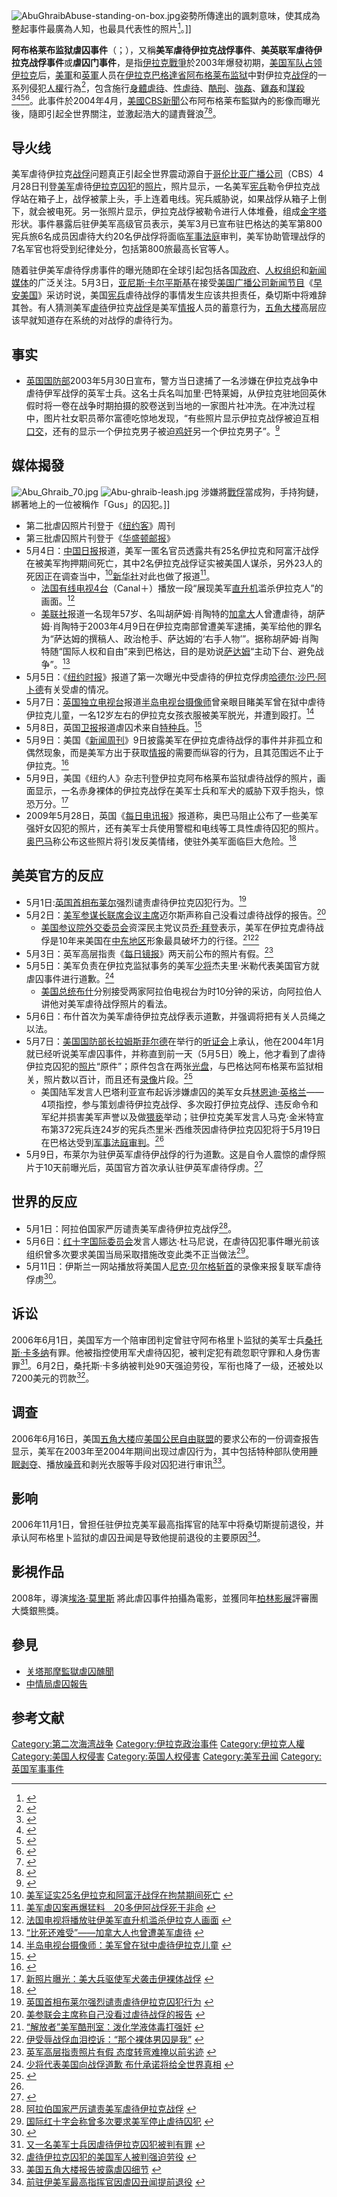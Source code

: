 {{onesource|time=2019-06-08T09:11:50+00:00}}
[[File:AbuGhraibAbuse-standing-on-box.jpg|thumb]]姿勢所傳達出的諷刺意味，使其成為整起事件最廣為人知，也最具代表性的照片<ref>{{cite news | url = http://100photos.time.com/photos/sergeant-ivan-frederick-hooded-man | author = [[時代雜誌|時代雜誌]] | work = 100 Photographs: The Most Influential Images of All Time | title = The Hooded Man | accessdate = 2019-06-08 | archive-date = 2019-06-15 | archive-url = https://web.archive.org/web/20190615165215/http://100photos.time.com/photos/sergeant-ivan-frederick-hooded-man | dead-url = no }}</ref>。]]

'''阿布格莱布监狱虐囚事件'''（{{lang-en|Abu Ghraib torture and prisoner abuse}}；{{lang-ar|فضيحة التعذيب في سجن أبو غريب}}），又稱'''美军虐待伊拉克战俘事件'''、'''美英联军虐待伊拉克战俘事件'''或'''虐囚门事件'''，是指[[伊拉克戰爭|伊拉克戰爭]]於2003年爆發初期，[[美军占领伊拉克|美国军队占领伊拉克]]后，[[美軍|美軍]]和[[英軍|英軍]]人员在[[伊拉克|伊拉克]][[巴格達省|巴格達省]][[阿布格莱布监狱|阿布格莱布监狱]]中對伊拉克[[战俘|战俘]]的一系列侵犯[[人權|人權]]行為<ref>{{cite web|last=Greenwald |first=Glenn |url=http://www.salon.com/news/abu_ghraib/2006/03/14/chapter_5/index.html |title=Other government agencies |publisher=Salon.com |accessdate=2012-04-03 |deadurl=yes |archiveurl=https://web.archive.org/web/20080212035108/http://www.salon.com/news/abu_ghraib/2006/03/14/chapter_5/index.html |archivedate=2008-02-12 }}</ref>，包含施行[[身體虐待|身體虐待]]、[[性虐待|性虐待]]、[[酷刑|酷刑]]、[[強姦|強姦]]、[[雞姦|雞姦]]和[[謀殺|謀殺]]<ref name='New Yorker 2004-05-17'>{{cite news | first = Seymour M. | last = Hersh | title = Chain of Command | date = 2004-05-17 | url = http://www.newyorker.com/archive/2004/05/17/040517fa_fact2?currentPage=all | work = The New Yorker | accessdate = 2011-09-13 | quote = NBC News later quoted U.S. military officials as saying that the unreleased photographs showed American soldiers "severely beating an Iraqi prisoner nearly to death, having sex with a female Iraqi prisoner, and 'acting inappropriately with a dead body.' The officials said there also was a videotape, apparently shot by U.S. personnel, showing Iraqi guards raping young boys." | deadurl = no | archiveurl = https://web.archive.org/web/20120101055751/http://www.newyorker.com/archive/2004/05/17/040517fa_fact2?currentPage=all | archivedate = 2012-01-01  }}</ref><ref name="Benjamin2009">{{Cite news|first=Mark|last=Benjamin |title=Taguba denies he's seen abuse photos suppressed by Obama: The general told a U.K. paper about images he saw investigating Abu Ghraib – not photos Obama wants kept secret.|url=http://www.salon.com/news/feature/2009/05/30/taguba/|work=Salon.com|date=2008-05-30|accessdate=2009-06-06|quote=The paper quoted Taguba as saying, "These pictures show torture, abuse, rape and every indecency." [...] The actual quote in the Telegraph was accurate, Taguba said – but he was referring to the hundreds of images he reviewed as an investigator of the abuse at Abu Ghraib prison in Iraq| archiveurl= https://web.archive.org/web/20090611145722/http://www.salon.com/news/feature/2009/05/30/taguba/| archivedate= 2009-06-11 | deadurl= no}}</ref><ref name="hersh2007">{{cite news|quote=Taguba said that he saw "a video of a male American soldier in uniform sodomizing a female detainee"|first=Seymour Myron|last=Hersh|authorlink=Seymour Hersh|title=The general's report: how Antonio Taguba, who investigated the Abu Ghraib scandal, became one of its casualties.|url=http://www.newyorker.com/reporting/2007/06/25/070625fa_fact_hersh?printable=true|work=The New Yorker|date=2007-06-25|accessdate=2007-06-17|deadurl=no|archiveurl=https://web.archive.org/web/20070912104000/http://www.newyorker.com/reporting/2007/06/25/070625fa_fact_hersh?printable=true|archivedate=2007-09-12}}</ref><ref name="walsh2006">{{cite news|first=Joan |last=Walsh |authorlink=Joan Walsh |author2=Michael Scherer |author3=Mark Benjamin |author4=Page Rockwell |author5=Jeanne Carstensen |author6=Mark Follman |author7=Page Rockwell |author8=Tracy Clark-Flory |title=Other government agencies |url=http://www.salon.com/news/abu_ghraib/2006/03/14/chapter_5/index.html |work=The Abu Ghraib files |publisher=salon.com |date=2006-03-14 |accessdate=2008-02-24 |quote=The Armed Forces Institute of Pathology later ruled al-Jamadi's death a homicide, caused by "blunt force injuries to the torso complicated by compromised respiration." |archiveurl=https://web.archive.org/web/20080212035108/http://www.salon.com/news/abu_ghraib/2006/03/14/chapter_5/index.html |archivedate=2008-02-12 |deadurl=yes }}</ref>。此事件於2004年4月，[[美國|美國]][[CBS新聞|CBS新聞]]公布阿布格莱布監獄內的影像而曝光後，隨即引起全世界關注，並激起浩大的譴責聲浪<ref name="Rush: MPs Just 'Blowing Off Steam'">{{cite news | url=http://www.cbsnews.com/stories/2004/05/06/opinion/meyer/main616021.shtml | work=CBS News | title=Rush: MPs Just 'Blowing Off Steam' | date=2004-05-06 | deadurl=no | archiveurl=https://web.archive.org/web/20080927205258/http://www.cbsnews.com/stories/2004/05/06/opinion/meyer/main616021.shtml | archivedate=2008-09-27 }}</ref><ref name="Sontag">{{cite news | url=https://www.nytimes.com/2004/05/23/magazine/regarding-the-torture-of-others.html?pagewanted=all&src=pm | work=The New York Times | title=Regarding The Torture Of Others | date=2004-05-23 | first=Susan | last=Sontag | deadurl=no | archiveurl=https://web.archive.org/web/20170902101726/http://www.nytimes.com/2004/05/23/magazine/regarding-the-torture-of-others.html?pagewanted=all&src=pm | archivedate=2017-09-02 }}</ref>。

==导火线==
美军虐待伊拉克[[战俘|战俘]]问题真正引起全世界震动源自于[[哥伦比亚广播公司|哥伦比亚广播公司]]（CBS）4月28日刊登[[美军|美军]]虐待[[伊拉克|伊拉克]][[囚犯|囚犯]]的[[照片|照片]]，照片显示，一名美军[[宪兵|宪兵]]勒令伊拉克战俘站在箱子上，战俘被蒙上头，手上连着电线。宪兵威胁说，如果战俘从箱子上倒下，就会被电死。另一张照片显示，伊拉克战俘被勒令进行人体堆叠，组成[[金字塔|金字塔]]形状。事件暴露后驻伊美军高级官员表示，美军3月已宣布驻巴格达的美军第800宪兵旅6名成员因虐待大约20名伊战俘将面临[[军事法庭|军事法庭]]审判，美军协助管理战俘的7名军官也将受到纪律处分，包括第800旅最高长官等人。

随着驻伊美军虐待俘虏事件的曝光随即在全球引起包括各国[[政府|政府]]、[[人权组织|人权组织]]和[[新闻媒体|新闻媒体]]的广泛关注。5月3日，[[亚尼斯·卡尔平斯基|亚尼斯·卡尔平斯基]]在接受[[美国广播公司|美国广播公司]][[新闻节目|新闻节目]]《[[早安美国|早安美国]]》采访时说，美国[[宪兵|宪兵]]虐待战俘的事情发生应该共担责任，桑切斯中将难辞其咎。有人猜测美军[[虐待|虐待]]伊拉克[[战俘|战俘]]是美军[[情报|情报]]人员的蓄意行为，[[五角大楼|五角大楼]]高层应该早就知道存在系统的对战俘的虐待行为。

==事实==
*[[英国国防部|英国国防部]]2003年5月30日宣布，警方当日逮捕了一名涉嫌在伊拉克战争中虐待伊军战俘的英军士兵。这名士兵名叫加里·巴特莱姆，从伊拉克驻地回英休假时将一卷在战争时期拍摄的胶卷送到当地的一家图片社冲洗。在冲洗过程中，图片社女职员蒂尔富德吃惊地发现，“有些照片显示伊拉克战俘被迫互相[[口交|口交]]，还有的显示一个伊拉克男子被迫[[鸡奸|鸡奸]]另一个伊拉克男子”。<ref name="#1">{{Cite web |url=http://news.sina.com.cn/w/2004-05-10/03142490477s.shtml |title=美英士兵在伊搞性虐待 布莱尔遭逼宫布什难过关 |accessdate=2004-05-10 |archive-date=2004-08-03 |archive-url=https://web.archive.org/web/20040803101242/http://news.sina.com.cn/w/2004-05-10/03142490477s.shtml |dead-url=no }}</ref>

==媒体揭發==
[[File:Abu_Ghraib_70.jpg|thumb]]
[[Image:Abu-ghraib-leash.jpg|thumb]] 涉嫌將[[戰俘|戰俘]]當成狗，手持狗鏈，綁著地上的一位被稱作「Gus」的囚犯。]]
*第二批虐囚照片刊登于《[[纽约客|纽约客]]》周刊
*第三批虐囚照片刊登于《[[华盛顿邮报|华盛顿邮报]]》
*5月4日：[[中国日报|中国日报]]报道，美军一匿名官员透露共有25名伊拉克和阿富汗战俘在被美军拘押期间死亡，其中2名伊拉克战俘证实被美国人谋杀，另外23人的死因正在调查当中，<ref>[http://news.xinhuanet.com/world/2004-05/05/content_1453369.htm 美军证实25名伊拉克和阿富汗战俘在拘禁期间死亡] {{webarchive|url=https://web.archive.org/web/20040609170639/http://news.xinhuanet.com/world/2004-05/05/content_1453369.htm |date=2004-06-09 }}</ref>[[新华社|新华社]]对此也做了报道<ref>[http://news.xinhuanet.com/world/2004-05/06/content_1454340.htm 美军虐囚案再爆猛料　20多伊阿战俘死于非命] {{webarchive|url=https://web.archive.org/web/20040508054112/http://news.xinhuanet.com/world/2004-05/06/content_1454340.htm |date=2004-05-08 }}</ref>。
**[[法国有线电视4台|法国有线电视4台]]（Canal＋）播放一段“展现美军[[直升机|直升机]]滥杀伊拉克人”的画面。<ref>[http://news.xinhuanet.com/world/2004-05/05/content_1453875.htm 法国电视将播放驻伊美军直升机滥杀伊拉克人画面] {{webarchive|url=https://web.archive.org/web/20040621203643/http://news.xinhuanet.com/world/2004-05/05/content_1453875.htm |date=2004-06-21 }}</ref>
**[[美联社|美联社]]报道一名现年57岁、名叫胡萨姆·肖陶特的[[加拿大|加拿大]]人曾遭虐待，胡萨姆·肖陶特于2003年4月9日在伊拉克南部曾遭美军逮捕，美军给他的罪名为“萨达姆的撰稿人、政治枪手、萨达姆的‘右手人物’”。据称胡萨姆·肖陶特随“国际人权和自由”来到巴格达，目的是劝说[[萨达姆·侯赛因|萨达姆]]“主动下台、避免战争”。<ref>[http://news.xinhuanet.com/world/2004-05/05/content_1453395.htm “比死还难受”——加拿大人也曾遭美军虐待] {{webarchive|url=https://web.archive.org/web/20040913154959/http://news.xinhuanet.com/world/2004-05/05/content_1453395.htm |date=2004-09-13 }}</ref>
*5月5日：《[[纽约时报|纽约时报]]》报道了第一次曝光中受虐待的伊拉克俘虏[[哈德尔·沙巴·阿卜德|哈德尔·沙巴·阿卜德]]有关受虐的情况。
*5月7日：[[英国独立电视台|英国独立电视台]]报道[[半岛电视台|半岛电视台]][[摄像师|摄像师]]曾亲眼目睹美军曾在狱中虐待伊拉克儿童，一名12岁左右的伊拉克女孩衣服被美军脱光，并遭到殴打。<ref>[http://news.xinhuanet.com/world/2004-05/08/content_1457214.htm 半岛电视台摄像师：美军曾在狱中虐待伊拉克儿童] {{webarchive|url=https://web.archive.org/web/20040510065607/http://news.xinhuanet.com/world/2004-05/08/content_1457214.htm |date=2004-05-10 }}</ref>
*5月8日，英国[[卫报|卫报]]报道虐囚术来自[[特种兵|特种兵]]。<ref>{{Cite web |url=http://news.sina.com.cn/w/2004-05-09/01532482594s.shtml |title=虐囚术来自特种兵 |accessdate=2004-05-10 |archive-date=2004-07-20 |archive-url=https://web.archive.org/web/20040720180335/http://news.sina.com.cn/w/2004-05-09/01532482594s.shtml |dead-url=no }}</ref>
*5月9日：美国《[[新闻周刊|新闻周刊]]》9日披露美军在伊拉克虐待战俘的事件并非孤立和偶然现象，而是美军方出于获取[[情报|情报]]的需要而纵容的行为，且其范围远不止于伊拉克。<ref>{{Cite web |url=http://news.sina.com.cn/w/2004-05-10/14002496377s.shtml |title=美国《新闻周刊》披露美军虐待战俘是普遍现象 |accessdate=2004-05-10 |archive-date=2004-08-08 |archive-url=https://web.archive.org/web/20040808181822/http://news.sina.com.cn/w/2004-05-10/14002496377s.shtml |dead-url=no }}</ref>
*5月9日，美国《纽约人》杂志刊登伊拉克阿布格莱布监狱虐待战俘的照片，画面显示，一名赤身裸体的伊拉克战俘在美军士兵和军犬的威胁下双手抱头，惊恐万分。<ref>[http://news.xinhuanet.com/world/2004-05/10/content_1459596.htm 新照片曝光：美大兵驱使军犬袭击伊裸体战俘] {{webarchive|url=https://web.archive.org/web/20040610194946/http://news.xinhuanet.com/world/2004-05/10/content_1459596.htm |date=2004-06-10 }}</ref>
*2009年5月28日，英国《[[每日电讯报|每日电讯报]]》报道称，奥巴马阻止公布了一些美军强奸女囚犯的照片，还有美军士兵使用警棍和电线等工具性虐待囚犯的照片。[[奥巴马|奥巴马]]称公布这些照片将引发反美情绪，使驻外美军面临巨大危险。<ref>{{Cite web |url=http://news.qq.com/a/20090530/000186.htm |title=害怕引发反美潮 美军拒不公布性虐女囚照 |accessdate=2011-03-05 |archive-date=2010-06-03 |archive-url=https://web.archive.org/web/20100603065021/http://news.qq.com/a/20090530/000186.htm |dead-url=no }}</ref>

==美英官方的反应==
*5月1日:[[英国首相|英国首相]][[布莱尔|布莱尔]]强烈谴责虐待伊拉克囚犯行为。<ref>[http://news.xinhuanet.com/world/2004-05/02/content_1450843.htm 英国首相布莱尔强烈谴责虐待伊拉克囚犯行为] {{webarchive|url=https://web.archive.org/web/20040509170446/http://news.xinhuanet.com/world/2004-05/02/content_1450843.htm |date=2004-05-09 }}</ref>
*5月2日：[[美军参谋长联席会议主席|美军参谋长联席会议主席]]迈尔斯声称自己没看过虐待战俘的报告。<ref>[http://news.xinhuanet.com/mil/2004-05/02/content_1451655.htm 美参联会主席称自己没看过虐待战俘的报告] {{webarchive|url=https://web.archive.org/web/20040516073832/http://news.xinhuanet.com/mil/2004-05/02/content_1451655.htm |date=2004-05-16 }}</ref>
**[[美国参议院外交委员会|美国参议院外交委员会]]资深民主党议员[[乔·拜登|乔·拜登]]表示，美军在伊拉克虐待战俘是10年来美国在[[中东地区|中东地区]]形象最具破坏力的行径。<ref>[http://news.xinhuanet.com/world/2004-05/03/content_1452214.htm “解放者”美军酷刑室：泼化学液体毒打强奸] {{webarchive|url=https://web.archive.org/web/20040604082101/http://news.xinhuanet.com/world/2004-05/03/content_1452214.htm |date=2004-06-04 }}</ref><ref>[http://news.xinhuanet.com/world/2004-05/06/content_1454516.htm 伊受辱战俘血泪控诉：“那个裸体男囚是我”] {{webarchive|url=https://web.archive.org/web/20040704180133/http://news.xinhuanet.com/world/2004-05/06/content_1454516.htm |date=2004-07-04 }}</ref>
*5月3日：英军高层指责《[[每日镜报|每日镜报]]》两天前公布的照片有假。<ref>[http://news.xinhuanet.com/world/2004-05/05/content_1453710.htm 英军高层指责照片有假 态度转弯难掩以前劣迹] {{webarchive|url=https://web.archive.org/web/20040507024831/http://news.xinhuanet.com/world/2004-05/05/content_1453710.htm |date=2004-05-07 }}</ref>
*5月5日：美军负责在伊拉克监狱事务的美军[[少将|少将]]杰夫里·米勒代表美国官方就虐囚事件进行道歉。<ref>[http://news.xinhuanet.com/world/2004-05/06/content_1454247.htm 少将代表美国向战俘道歉 布什承诺将给全世界真相] {{webarchive|url=https://web.archive.org/web/20040828174850/http://news.xinhuanet.com/world/2004-05/06/content_1454247.htm |date=2004-08-28 }}</ref>
**[[美国总统|美国总统]][[乔治·沃克·布什|布什]]分别接受两家阿拉伯电视台为时10分钟的采访，向阿拉伯人讲他对美军虐待战俘照片的看法。
*5月6日：布什首次为美军虐待伊拉克战俘表示道歉，并强调将把有关人员绳之以法。
*5月7日：[[美国国防部长|美国国防部长]][[拉姆斯菲尔德|拉姆斯菲尔德]]在举行的[[听证会|听证会]]上承认，他在2004年1月就已经听说美军虐囚事件，并称直到前一天（5月5日）晚上，他才看到了虐待伊拉克囚犯的[[照片|照片]]“原件”；原件包含在两张[[光盘|光盘]]，与巴格达阿布格莱布监狱相关，照片数以百计，而且还有[[录像|录像]]片段。<ref>{{Cite web |url=http://news.sina.com.cn/w/2004-05-08/15082481110s.shtml |title=美军虐囚照片是怎样传出来的？ |accessdate=2004-05-10 |archive-date=2004-06-23 |archive-url=https://web.archive.org/web/20040623125055/http://news.sina.com.cn/w/2004-05-08/15082481110s.shtml |dead-url=no }}</ref>
**美国陆军发言人巴塔利亚宣布起诉涉嫌虐囚的美军女兵[[林恩迪·英格兰|林恩迪·英格兰]]——4项指控，参与策划虐待伊拉克战俘、多次殴打伊拉克战俘、违反命令和军纪并损害美军声誉以及做[[猥亵|猥亵]]举动；驻伊拉克美军发言人马克·金米特宣布第372宪兵连24岁的宪兵杰里米·西维茨因虐待伊拉克囚犯将于5月19日在巴格达受到[[军事法庭|军事法庭]][[审判|审判]]。<ref name="#1"/>
*5月9日，布莱尔为驻伊英军虐待伊战俘的行为道歉。这是自令人震惊的虐俘照片于10天前曝光后，英国官方首次承认驻伊英军虐待俘虏。<ref>{{Cite web |url=http://news.sina.com.cn/w/2004-05-10/10332494663s.shtml |title=布莱尔首次承认英军虐囚丑闻 公开表示道歉 |accessdate=2004-05-10 |archive-date=2004-08-25 |archive-url=https://web.archive.org/web/20040825235701/http://news.sina.com.cn/w/2004-05-10/10332494663s.shtml |dead-url=no }}</ref>

==世界的反应==
*5月1日：阿拉伯国家严厉谴责美军虐待伊拉克战俘<ref>[http://news.xinhuanet.com/world/2004-05/01/content_1450736.htm 阿拉伯国家严厉谴责美军虐待伊拉克战俘] {{webarchive|url=https://web.archive.org/web/20040609142422/http://news.xinhuanet.com/world/2004-05/01/content_1450736.htm |date=2004-06-09 }}</ref>。
*5月6日：[[红十字会|红十字国际委员会]]发言人娜达·杜马尼说，在虐待囚犯事件曝光前该组织曾多次要求美国当局采取措施改变此类不正当做法<ref>[http://news.xinhuanet.com/world/2004-05/06/content_1454708.htm 国际红十字会称曾多次要求美军停止虐待囚犯] {{webarchive|url=https://web.archive.org/web/20040526031239/http://news.xinhuanet.com/world/2004-05/06/content_1454708.htm |date=2004-05-26 }}</ref>。
*5月11日：伊斯兰一网站播放将美国人[[尼克·贝尔格|尼克·贝尔格]][[斩首|斩首]]的录像来报复联军虐待俘虏<ref>{{cite web |url=http://cn.news.yahoo.com/040512/55/22bus.html |title=存档副本 |accessdate=2017-02-23 |deadurl=yes |archiveurl=https://web.archive.org/web/20070306125645/http://cn.news.yahoo.com/040512/55/22bus.html |archivedate=2007-03-06 }}</ref>。

== 诉讼 ==

2006年6月1日，美国军方一个陪审团判定曾驻守阿布格里卜监狱的美军士兵[[桑托斯·卡多纳|桑托斯·卡多纳]]有罪。他被指控使用军犬虐待囚犯，被判定犯有疏忽职守罪和人身伤害罪<ref>[http://news.xinhuanet.com/newscenter/2006-06/02/content_4635219.htm 又一名美军士兵因虐待伊拉克囚犯被判有罪] {{webarchive|url=https://web.archive.org/web/20141112225506/http://news.xinhuanet.com/newscenter/2006-06/02/content_4635219.htm |date=2014-11-12 }}</ref>。6月2日，桑托斯·卡多纳被判处90天强迫劳役，军衔也降了一级，还被处以7200美元的罚款<ref>[http://news.xinhuanet.com/newscenter/2006-06/03/content_4639731.htm 虐待伊拉克囚犯的美国军人被判强迫劳役] {{webarchive|url=https://web.archive.org/web/20060620065346/http://news.xinhuanet.com/newscenter/2006-06/03/content_4639731.htm |date=2006-06-20 }}</ref>。

== 调查 ==
2006年6月16日，美国[[五角大楼|五角大楼]]应[[美国公民自由联盟|美国公民自由联盟]]的要求公布的一份调查报告显示，美军在2003年至2004年期间出现过虐囚行为，其中包括特种部队使用[[睡眠剥夺|睡眠剥夺]]、播放[[噪音|噪音]]和剥光衣服等手段对囚犯进行审讯<ref>[http://news.xinhuanet.com/newscenter/2006-06/17/content_4709996.htm 美国五角大楼报告披露虐囚细节] {{webarchive|url=https://web.archive.org/web/20141230170949/http://news.xinhuanet.com/newscenter/2006-06/17/content_4709996.htm |date=2014-12-30 }}</ref>。

== 影响 ==
2006年11月1日，曾担任驻伊拉克美军最高指挥官的陆军中将桑切斯提前退役，并承认阿布格里卜监狱的虐囚丑闻是导致他提前退役的主要原因<ref>[http://news.xinhuanet.com/world/2006-11/03/content_5284602.htm 前驻伊美军最高指挥官因虐囚丑闻提前退役] {{webarchive|url=https://web.archive.org/web/20080908153218/http://news.xinhuanet.com/world/2006-11/03/content_5284602.htm |date=2008-09-08 }}</ref>。

== 影視作品 ==

2008年，導演[[埃洛·莫里斯|埃洛·莫里斯]] 將此虐囚事件拍攝為電影<Standard Operating Procedure>，並獲同年[[柏林影展|柏林影展]]評審團大獎銀熊獎。

== 參見 ==

* [[关塔那摩湾拘押中心#虐囚醜聞|关塔那摩監獄虐囚醜聞]]
* [[中情局虐囚报告|中情局虐囚報告]]

==参考文献==
{{reflist|2}}

{{commonscat|Abu Ghraib prisoner abuse|虐囚门事件}}

[[Category:第二次海湾战争|Category:第二次海湾战争]]
[[Category:伊拉克政治事件|Category:伊拉克政治事件]]
[[Category:伊拉克人權|Category:伊拉克人權]]
[[Category:美国人权侵害|Category:美国人权侵害]]
[[Category:英国人权侵害|Category:英国人权侵害]]
[[Category:美军丑闻|Category:美军丑闻]]
[[Category:英国军事事件|Category:英国军事事件]]